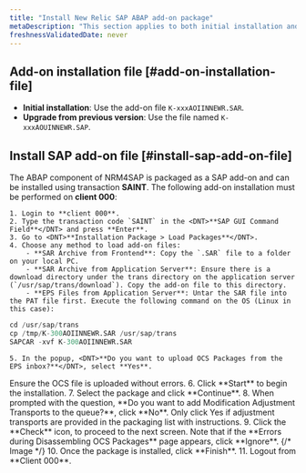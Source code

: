 ```yaml
---
title: "Install New Relic SAP ABAP add-on package"
metaDescription: "This section applies to both initial installation and upgrade installation."
freshnessValidatedDate: never
---
```


## Add-on installation file [#add-on-installation-file]

- **Initial installation**: Use the add-on file `K-xxxAOIINNEWR.SAR`.
- **Upgrade from previous version**: Use the file named `K-xxxAOUINNEWR.SAP`.

## Install SAP add-on file [#install-sap-add-on-file]

The ABAP component of NRM4SAP is packaged as a SAP add-on and can be installed using transaction <DNT>**SAINT**</DNT>. The following add-on installation must be performed on **client 000**:

    1. Login to **client 000**.
    2. Type the transaction code `SAINT` in the <DNT>**SAP GUI Command Field**</DNT> and press **Enter**.
    3. Go to <DNT>**Installation Package > Load Packages**</DNT>.
    4. Choose any method to load add-on files:
        - **SAR Archive from Frontend**: Copy the `.SAR` file to a folder on your local PC.
        - **SAR Archive from Application Server**: Ensure there is a download directory under the trans directory on the application server (`/usr/sap/trans/download`). Copy the add-on file to this directory.
        - **EPS Files from Application Server**: Untar the SAR file into the PAT file first. Execute the following command on the OS (Linux in this case):
  ```sql
  cd /usr/sap/trans
  cp /tmp/K-300AOIINNEWR.SAR /usr/sap/trans
  SAPCAR -xvf K-300AOIINNEWR.SAR
  ```
    5. In the popup, <DNT>**Do you want to upload OCS Packages from the EPS inbox?**</DNT>, select **Yes**.
  <Callout variant="tip">
    Ensure the OCS file is uploaded without errors.
  </Callout> 
    6. Click **Start** to begin the installation.
    7. Select the package and click **Continue**.
    8. When prompted with the question, **Do you want to add Modification Adjustment Transports to the queue?**, click **No**.
  <Callout variant="important">
    Only click Yes if adjustment transports are provided in the packaging list with instructions.
  </Callout> 
    9. Click the **Check** icon, to proceed to the next screen. Note that if the **Errors during Disassembling OCS Packages** page appears, click **Ignore**.
    {/* Image */}
    10. Once the package is installed, click **Finish**.
    11. Logout from **Client 000**.
